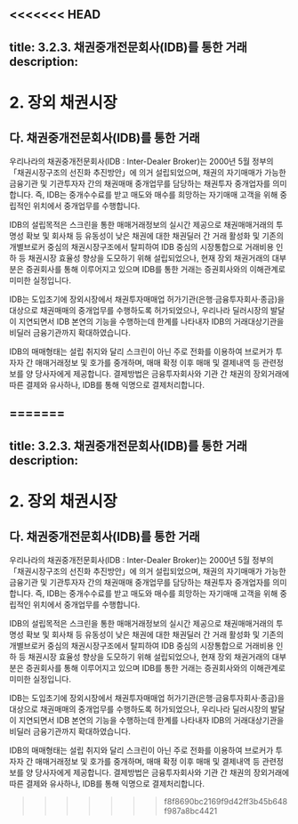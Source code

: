 <<<<<<< HEAD
---
title: 3.2.3. 채권중개전문회사(IDB)를 통한 거래
description:
---
# 2. 장외 채권시장

## 다. 채권중개전문회사(IDB)를 통한 거래

우리나라의 채권중개전문회사(IDB : Inter-Dealer Broker)는 2000년 5월 정부의 「채권시장구조의 선진화 추진방안」에 의거 설립되었으며, 채권의 자기매매가 가능한 금융기관 및 기관투자자 간의 채권매매 중개업무를 담당하는 채권투자 중개업자를 의미합니다. 즉, IDB는 중개수수료를 받고 매도와 매수를 희망하는 자기매매 고객을 위해 중립적인 위치에서 중개업무를 수행합니다.

IDB의 설립목적은 스크린을 통한 매매거래정보의 실시간 제공으로 채권매매거래의 투명성 확보 및 회사채 등 유동성이 낮은 채권에 대한 채권딜러 간 거래 활성화 및 기존의 개별브로커 중심의 채권시장구조에서 탈피하여 IDB 중심의 시장통합으로 거래비용 인하 등 채권시장 효율성 향상을 도모하기 위해 설립되었으나, 현재 장외 채권거래의 대부분은 증권회사를 통해 이루어지고 있으며 IDB를 통한 거래는 증권회사와의 이해관계로 미미한 실정입니다<GTooltipIcon desc="현재 KIDB채권중개, 한국자금중개(KMB) 및 한국증권금융 등 총 3개사가 중개업무 수행 중임" severity="info"/>.

IDB는 도입초기에 장외시장에서 채권투자매매업 허가기관(은행·금융투자회사·종금)을 대상으로 채권매매의 중개업무를 수행하도록 허가되었으나, 우리나라 딜러시장의 발달이 지연되면서 IDB 본연의 기능을 수행하는데 한계를 나타내자 IDB의 거래대상기관을 비딜러 금융기관까지 확대하였습니다.

IDB의 매매형태는 설립 취지와 달리 스크린이 아닌 주로 전화를 이용하여 브로커가 투자자 간 매매거래정보 및 호가를 중개하며, 매매 확정 이후 매매 및 결제내역 등 관련정보를 양 당사자에게 제공합니다. 결제방법은 금융투자회사와 기관 간 채권의 장외거래에 따른 결제와 유사하나, IDB를 통해 익명으로 결제처리합니다. 

=======
---
title: 3.2.3. 채권중개전문회사(IDB)를 통한 거래
description:
---
# 2. 장외 채권시장

## 다. 채권중개전문회사(IDB)를 통한 거래

우리나라의 채권중개전문회사(IDB : Inter-Dealer Broker)는 2000년 5월 정부의 「채권시장구조의 선진화 추진방안」에 의거 설립되었으며, 채권의 자기매매가 가능한 금융기관 및 기관투자자 간의 채권매매 중개업무를 담당하는 채권투자 중개업자를 의미합니다. 즉, IDB는 중개수수료를 받고 매도와 매수를 희망하는 자기매매 고객을 위해 중립적인 위치에서 중개업무를 수행합니다.

IDB의 설립목적은 스크린을 통한 매매거래정보의 실시간 제공으로 채권매매거래의 투명성 확보 및 회사채 등 유동성이 낮은 채권에 대한 채권딜러 간 거래 활성화 및 기존의 개별브로커 중심의 채권시장구조에서 탈피하여 IDB 중심의 시장통합으로 거래비용 인하 등 채권시장 효율성 향상을 도모하기 위해 설립되었으나, 현재 장외 채권거래의 대부분은 증권회사를 통해 이루어지고 있으며 IDB를 통한 거래는 증권회사와의 이해관계로 미미한 실정입니다<GTooltipIcon desc="현재 KIDB채권중개, 한국자금중개(KMB) 및 한국증권금융 등 총 3개사가 중개업무 수행 중임" severity="info"/>.

IDB는 도입초기에 장외시장에서 채권투자매매업 허가기관(은행·금융투자회사·종금)을 대상으로 채권매매의 중개업무를 수행하도록 허가되었으나, 우리나라 딜러시장의 발달이 지연되면서 IDB 본연의 기능을 수행하는데 한계를 나타내자 IDB의 거래대상기관을 비딜러 금융기관까지 확대하였습니다.

IDB의 매매형태는 설립 취지와 달리 스크린이 아닌 주로 전화를 이용하여 브로커가 투자자 간 매매거래정보 및 호가를 중개하며, 매매 확정 이후 매매 및 결제내역 등 관련정보를 양 당사자에게 제공합니다. 결제방법은 금융투자회사와 기관 간 채권의 장외거래에 따른 결제와 유사하나, IDB를 통해 익명으로 결제처리합니다. 

>>>>>>> f8f8690bc2169f9d42ff3b45b648f987a8bc4421
